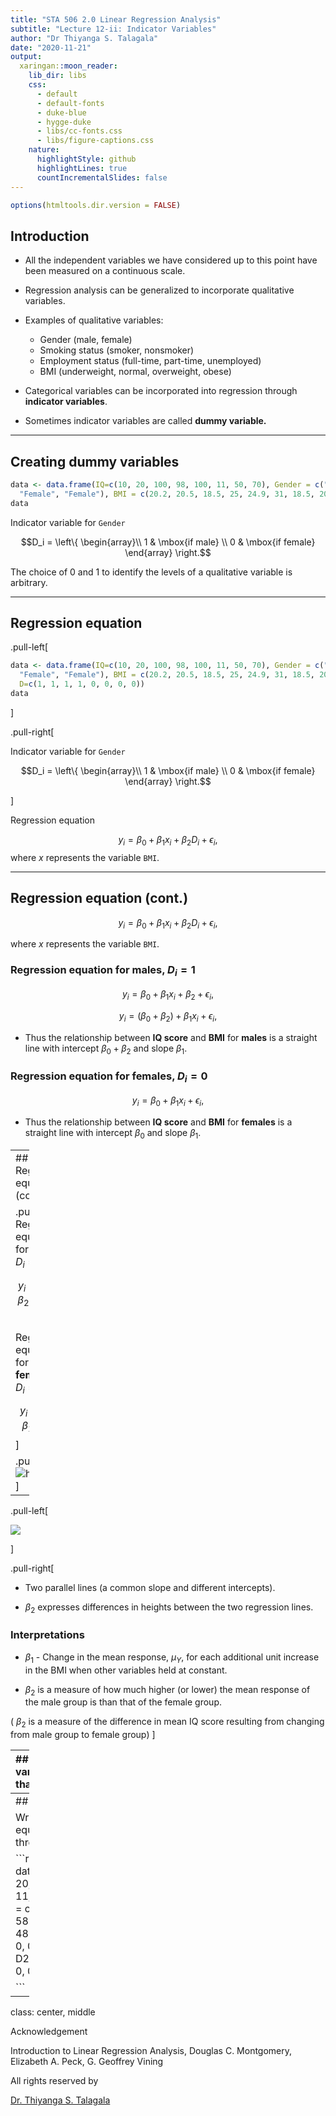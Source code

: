 ```yaml
---
title: "STA 506 2.0 Linear Regression Analysis"
subtitle: "Lecture 12-ii: Indicator Variables"
author: "Dr Thiyanga S. Talagala"
date: "2020-11-21"
output:
  xaringan::moon_reader:
    lib_dir: libs
    css: 
      - default
      - default-fonts
      - duke-blue
      - hygge-duke
      - libs/cc-fonts.css
      - libs/figure-captions.css
    nature:
      highlightStyle: github
      highlightLines: true
      countIncrementalSlides: false
---
```

```r
options(htmltools.dir.version = FALSE)
```

## Introduction

- All the independent variables we have considered up to this point have been measured on a continuous scale. 

- Regression analysis can be generalized to incorporate qualitative variables. 

- Examples of qualitative variables:

    - Gender (male, female)
    - Smoking status (smoker, nonsmoker)
    - Employment status (full-time, part-time, unemployed)
    - BMI (underweight, normal, overweight, obese)

- Categorical variables can be incorporated into regression through **indicator variables**.

- Sometimes indicator variables are called **dummy variable.**


---

## Creating dummy variables

```r
data <- data.frame(IQ=c(10, 20, 100, 98, 100, 11, 50, 70), Gender = c("Male", "Male", "Male", "Male", "Female", "Female", 
  "Female", "Female"), BMI = c(20.2, 20.5, 18.5, 25, 24.9, 31, 18.5, 20))
data

```


Indicator variable for `Gender`

$$D_i = \left\{
    \begin{array}\\
        1 & \mbox{if male} \\
        0 & \mbox{if female} 
    \end{array}
\right.$$

The choice of 0 and 1 to identify the levels of a qualitative variable is arbitrary.

---

## Regression equation

.pull-left[
```r
data <- data.frame(IQ=c(10, 20, 100, 98, 100, 11, 50, 70), Gender = c("Male", "Male", "Male", "Male", "Female", "Female", 
  "Female", "Female"), BMI = c(20.2, 20.5, 18.5, 25, 24.9, 31, 18.5, 20),
  D=c(1, 1, 1, 1, 0, 0, 0, 0))
data

```
]

.pull-right[

Indicator variable for `Gender`

$$D_i = \left\{
    \begin{array}\\
        1 & \mbox{if male} \\
        0 & \mbox{if female} 
    \end{array}
\right.$$

]

Regression equation

$$y_i = \beta_0 + \beta_1 x_i + \beta_2D_i + \epsilon_i,$$
where $x$ represents the variable `BMI`.

---

## Regression equation (cont.)

$$y_i = \beta_0 + \beta_1 x_i + \beta_2D_i + \epsilon_i,$$

where $x$ represents the variable `BMI`.

### Regression equation for **males**, $D_i = 1$

$$y_i = \beta_0 + \beta_1 x_i + \beta_2 + \epsilon_i,$$

$$y_i = (\beta_0 +  \beta_2) + \beta_1 x_i + \epsilon_i,$$

- Thus the relationship between **IQ score** and **BMI** for **males** is a straight line with intercept $\beta_0+\beta_2$ and slope $\beta_1$.


### Regression equation for **females**, $D_i = 0$

$$y_i = \beta_0 + \beta_1 x_i + \epsilon_i,$$

- Thus the relationship between **IQ score** and **BMI** for **females** is a straight line with intercept $\beta_0$ and slope $\beta_1$.


---
## Regression equation (cont.)

.pull-left[
Regression equation for **males**, $D_i = 1$

$$y_i = (\beta_0 +  \beta_2) + \beta_1 x_i + \epsilon_i,$$

Regression equation for **females**, $D_i = 0$

$$y_i = \beta_0 + \beta_1 x_i + \epsilon_i,$$
]

.pull-right[
![height=1](dummy.PNG)
]
---

.pull-left[

![](dummy.PNG)


]

.pull-right[

- Two parallel lines (a common slope and different intercepts).

- $\beta_2$ expresses differences in heights between the two regression lines.

### Interpretations



- $\beta_1$ - Change in the mean response, $\mu_Y$, for each additional unit increase in the BMI when other variables held at constant.

- $\beta_2$ is a measure of how much higher (or lower) the mean response of the male group is than that of the female group.

( $\beta_2$ is a measure of the difference in mean IQ score resulting from changing from male group to female group)
]


---
## Qualitative variable with more than 2 levels

In general, a qualitative variable with $k$ levels is represented by $k-1$ indicator variables, each taking the values 0 and 1.

.pull-left[
```r
data <- data.frame(IQ=c(10, 20, 100, 98, 100, 11, 50, 70), BMI = c("Normal", "Normal", "Obese", "Obese", "Underweight", "Underweight", 
  "Underweight", "Underweight"), headcir = c(50.2, 50.5, 58.5, 55, 54.9, 40, 48.5, 50),
D1 =c(0, 0, 0, 0, 1, 1, 1, 1),
D2 = c(1, 1, 0, 0, 0, 0, 0, 0))
data

```
]

.pull-right[

$D_1$ | $D_2$ | Description |
---|---|---| ---|
1|0|observation is from underweight |
0|1|observation is from normal |
0|0|observation is from Obese |
]

.pull-left[
$$D_{1i} = \left\{
    \begin{array}\\
        1 & \mbox{if underweight} \\
        0 & \mbox{if otherwise} 
    \end{array}
\right.$$

$$D_{2i} = \left\{
    \begin{array}\\
        1 & \mbox{if normal} \\
        0 & \mbox{if otherwise} 
    \end{array}
\right.$$

]

---
## Your turn

Write the regression equations for the three levels.

```r
data <- data.frame(IQ=c(10, 20, 100, 98, 100, 11, 50, 70), headcir = c(50.2, 50.5, 58.5, 55, 54.9, 40, 48.5, 50),
D1 =c(0, 0, 0, 0, 1, 1, 1, 1),
D2 = c(1, 1, 0, 0, 0, 0, 0, 0))
data

```

---

class: center, middle



Acknowledgement

Introduction to Linear Regression Analysis, Douglas C. Montgomery, Elizabeth A. Peck, G. Geoffrey Vining


All rights reserved by 

[Dr. Thiyanga S. Talagala](https://thiyanga.netlify.app/) 



